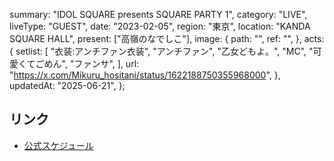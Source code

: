   summary: "IDOL SQUARE presents SQUARE PARTY 1",
  category: "LIVE",
  liveType: "GUEST",
  date: "2023-02-05",
  region: "東京",
  location: "KANDA SQUARE HALL",
  present: ["高嶺のなでしこ"],
  image: {
    path: "",
    ref: "",
  },
  acts: {
    setlist: [
      "衣装:アンチファン衣装",
      "アンチファン",
      "乙女どもよ。",
      "MC",
      "可愛くてごめん",
      "ファンサ",
    ],
    url: "https://x.com/Mikuru_hositani/status/1622188750355968000",
  },
  updatedAt: "2025-06-21",
};

## リンク

- [公式スケジュール](https://takanenonadeshiko.jp/?p=669)
